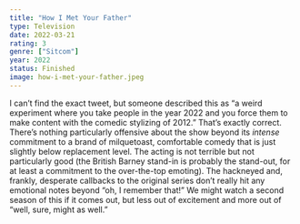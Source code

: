 ```yaml
---
title: "How I Met Your Father"
type: Television
date: 2022-03-21
rating: 3
genre: ["Sitcom"]
year: 2022
status: Finished
image: how-i-met-your-father.jpeg
---
```


I can’t find the exact tweet, but someone described this as “a weird experiment where you take people in the year 2022 and you force them to make content with the comedic stylizing of 2012.” That’s exactly correct. There’s nothing particularly offensive about the show beyond its _intense_ commitment to a brand of milquetoast, comfortable comedy that is just slightly below replacement level. The acting is not terrible but not particularly good (the British Barney stand-in is probably the stand-out, for at least a commitment to the over-the-top emoting). The hackneyed and, frankly, desperate callbacks to the original series don’t really hit any emotional notes beyond “oh, I remember that!” We might watch a second season of this if it comes out, but less out of excitement and more out of “well, sure, might as well.”
